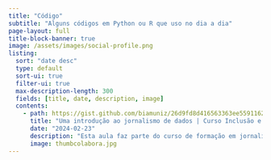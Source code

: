 ```yaml
---
title: "Código"
subtitle: "Alguns códigos em Python ou R que uso no dia a dia"
page-layout: full
title-block-banner: true
image: /assets/images/social-profile.png
listing:
  sort: "date desc"
  type: default
  sort-ui: true
  filter-ui: true
  max-description-length: 300
  fields: [title, date, description, image]
  contents:
    - path: https://gist.github.com/biamuniz/26d9fd8d416563363ee5591162f61f5b
      title: "Uma introdução ao jornalismo de dados | Curso Inclusão e Diversidade"
      date: "2024-02-23"
      description: "Esta aula faz parte do curso de formação em jornalismo independente e empreendedorismo promovido pelo #Colabora no programa Inclusão e Diversidade. Nesta aula introdutória são discutidos conceitos, técnicas e ferramentas para analisar e apresentar informações através de dados. O módulo apresenta diferentes etapas do fluxo de trabalho no jornalismo de dados como: coleta, limpeza, análise e visualização. Além disso, apresenta referências jornalísticas para se ambientar e se inspirar na produção de reportagens orientadas por dados."
      image: thumbcolabora.jpg
---
```

